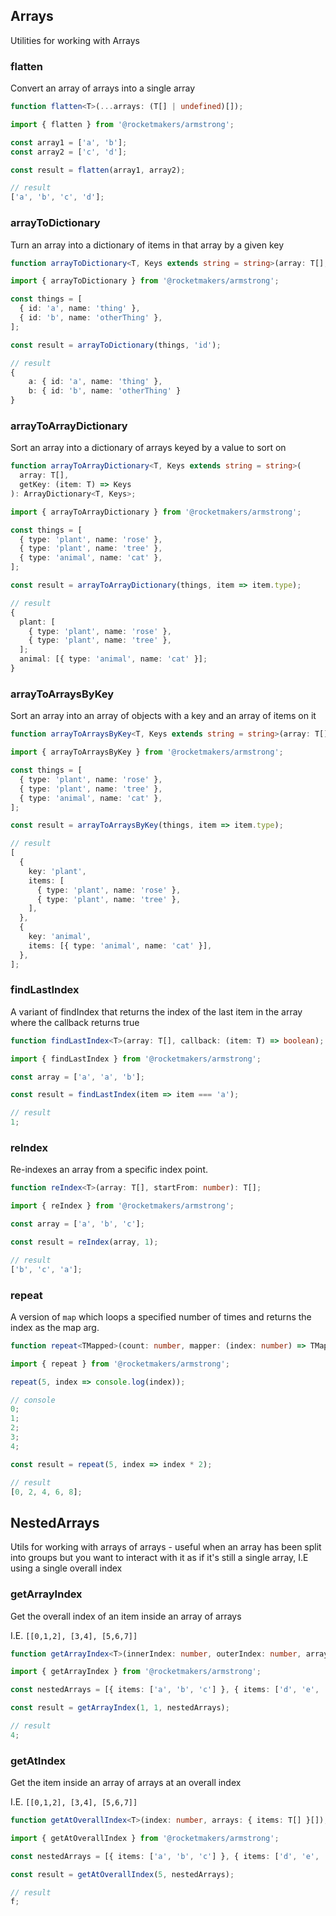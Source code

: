 
<Meta title="Utilities/Arrays" />

## Arrays

Utilities for working with Arrays

### flatten

Convert an array of arrays into a single array

```ts
function flatten<T>(...arrays: (T[] | undefined)[]);
```

```ts
import { flatten } from '@rocketmakers/armstrong';

const array1 = ['a', 'b'];
const array2 = ['c', 'd'];

const result = flatten(array1, array2);

// result
['a', 'b', 'c', 'd'];
```

### arrayToDictionary

Turn an array into a dictionary of items in that array by a given key

```ts
function arrayToDictionary<T, Keys extends string = string>(array: T[], getKey: keyof T | ((item: T) => Keys));
```

```ts
import { arrayToDictionary } from '@rocketmakers/armstrong';

const things = [
  { id: 'a', name: 'thing' },
  { id: 'b', name: 'otherThing' },
];

const result = arrayToDictionary(things, 'id');

// result
{
    a: { id: 'a', name: 'thing' },
    b: { id: 'b', name: 'otherThing' }
}
```

### arrayToArrayDictionary

Sort an array into a dictionary of arrays keyed by a value to sort on

```ts
function arrayToArrayDictionary<T, Keys extends string = string>(
  array: T[],
  getKey: (item: T) => Keys
): ArrayDictionary<T, Keys>;
```

```ts
import { arrayToArrayDictionary } from '@rocketmakers/armstrong';

const things = [
  { type: 'plant', name: 'rose' },
  { type: 'plant', name: 'tree' },
  { type: 'animal', name: 'cat' },
];

const result = arrayToArrayDictionary(things, item => item.type);

// result
{
  plant: [
    { type: 'plant', name: 'rose' },
    { type: 'plant', name: 'tree' },
  ];
  animal: [{ type: 'animal', name: 'cat' }];
}
```

### arrayToArraysByKey

Sort an array into an array of objects with a key and an array of items on it

```ts
function arrayToArraysByKey<T, Keys extends string = string>(array: T[], getKey: (item: T) => Keys);
```

```ts
import { arrayToArraysByKey } from '@rocketmakers/armstrong';

const things = [
  { type: 'plant', name: 'rose' },
  { type: 'plant', name: 'tree' },
  { type: 'animal', name: 'cat' },
];

const result = arrayToArraysByKey(things, item => item.type);

// result
[
  {
    key: 'plant',
    items: [
      { type: 'plant', name: 'rose' },
      { type: 'plant', name: 'tree' },
    ],
  },
  {
    key: 'animal',
    items: [{ type: 'animal', name: 'cat' }],
  },
];
```

### findLastIndex

A variant of findIndex that returns the index of the last item in the array where the callback returns true

```ts
function findLastIndex<T>(array: T[], callback: (item: T) => boolean);
```

```ts
import { findLastIndex } from '@rocketmakers/armstrong';

const array = ['a', 'a', 'b'];

const result = findLastIndex(item => item === 'a');

// result
1;
```

### reIndex

Re-indexes an array from a specific index point.

```ts
function reIndex<T>(array: T[], startFrom: number): T[];
```

```ts
import { reIndex } from '@rocketmakers/armstrong';

const array = ['a', 'b', 'c'];

const result = reIndex(array, 1);

// result
['b', 'c', 'a'];
```

### repeat

A version of `map` which loops a specified number of times and returns the index as the map arg.

```ts
function repeat<TMapped>(count: number, mapper: (index: number) => TMapped): TMapped[];
```

```ts
import { repeat } from '@rocketmakers/armstrong';

repeat(5, index => console.log(index));

// console
0;
1;
2;
3;
4;

const result = repeat(5, index => index * 2);

// result
[0, 2, 4, 6, 8];
```

## NestedArrays

Utils for working with arrays of arrays - useful when an array has been split into groups but you want to interact with it as if it's still a single array, I.E using a single overall index

### getArrayIndex

Get the overall index of an item inside an array of arrays

I.E. `[[0,1,2], [3,4], [5,6,7]]`

```ts
function getArrayIndex<T>(innerIndex: number, outerIndex: number, arrays: { items: T[] }[]);
```

```ts
import { getArrayIndex } from '@rocketmakers/armstrong';

const nestedArrays = [{ items: ['a', 'b', 'c'] }, { items: ['d', 'e', 'f'] }, { items: ['g', 'h', 'i'] }];

const result = getArrayIndex(1, 1, nestedArrays);

// result
4;
```

### getAtIndex

Get the item inside an array of arrays at an overall index

I.E. `[[0,1,2], [3,4], [5,6,7]]`

```ts
function getAtOverallIndex<T>(index: number, arrays: { items: T[] }[]);
```

```ts
import { getAtOverallIndex } from '@rocketmakers/armstrong';

const nestedArrays = [{ items: ['a', 'b', 'c'] }, { items: ['d', 'e', 'f'] }, { items: ['g', 'h', 'i'] }];

const result = getAtOverallIndex(5, nestedArrays);

// result
f;
```
